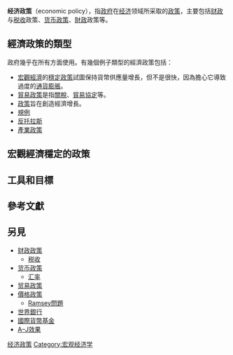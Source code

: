 '''经济政策'''（economic policy），指[[政府|政府]]在[[经济|经济]]领域所采取的[[政策|政策]]，主要包括[[财政|财政]]与[[税收|税收]]政策、[[货币政策|货币政策]]、[[財政|財政]]政策等。

==經濟政策的類型==
政府幾乎在所有方面使用。有幾個例子類型的經濟政策包括：
*[[宏觀經濟|宏觀經濟]]的[[穩定政策|穩定政策]]試圖保持貨幣供應量增長，但不是很快，因為擔心它導致過度的[[通貨膨脹|通貨膨脹]]。
*[[貿易政策|貿易政策]]是指[[關稅|關稅]]、[[貿易協定|貿易協定]]等。
*[[政策|政策]]旨在創造經濟增長。
*[[規例|規例]]
*[[反托拉斯|反托拉斯]]
*[[產業政策|產業政策]]

==宏觀經濟穩定的政策==
==工具和目標==

==參考文獻==
==另見==
{{div col|colwidth=25em}}
*[[财政政策|财政政策]]
**[[税收|税收]]
*[[货币政策|货币政策]]
**[[汇率|汇率]]
*[[贸易政策|贸易政策]]
*[[價格政策|價格政策]]
**[[Ramsey問題|Ramsey問題]]
*[[世界銀行|世界銀行]]
*[[國際貨幣基金|國際貨幣基金]]
*[[A–J效果|A–J效果]]
{{div col end}}

{{公共政策}}
{{Authority control}}

[[Category:经济政策|]]
[[Category:宏观经济学|Category:宏观经济学]]